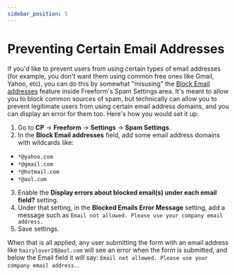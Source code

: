 ```yaml
---
sidebar_position: 5
---
```


# Preventing Certain Email Addresses

If you'd like to prevent users from using certain types of email addresses (for example, you don't want them using common free ones like Gmail, Yahoo, etc), you can do this by somewhat "misusing" the [Block Email addresses](../../configuration/settings/#spam-protection) feature inside Freeform's Spam Settings area. It's meant to allow you to block common sources of spam, but technically can allow you to prevent legitimate users from using certain email address domains, and you can display an error for them too. Here's how you would set it up:

1. Go to **CP** -> **Freeform** -> **Settings** -> **Spam Settings**.
2. In the **Block Email addresses** field, add some email address domains with wildcards like:

- `*@yahoo.com`
- `*@gmail.com`
- `*@hotmail.com`
- `*@aol.com`

3. Enable the **Display errors about blocked email(s) under each email field?** setting.
4. Under that setting, in the **Blocked Emails Error Message** setting, add a message such as `Email not allowed. Please use your company email address.`
5. Save settings.

When that is all applied, any user submitting the form with an email address like `hairylover28@aol.com` will see an error when the form is submitted, and below the Email field it will say: `Email not allowed. Please use your company email address.`.
